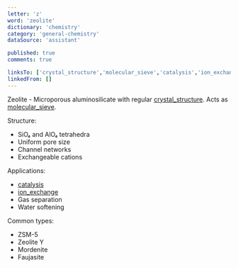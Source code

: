 ```yaml
---
letter: 'z'
word: 'zeolite'
dictionary: 'chemistry'
category: 'general-chemistry'
dataSource: 'assistant'

published: true
comments: true

linksTo: ['crystal_structure','molecular_sieve','catalysis','ion_exchange']
linkedFrom: []
---
```


<a id="zeolite">Zeolite</a> - Microporous aluminosilicate with regular [crystal_structure](#crystal_structure). Acts as [molecular_sieve](#molecular_sieve).

Structure:
- SiO₄ and AlO₄ tetrahedra
- Uniform pore size
- Channel networks
- Exchangeable cations

Applications:
- [catalysis](#catalysis)
- [ion_exchange](#ion_exchange)
- Gas separation
- Water softening

Common types:
- ZSM-5
- Zeolite Y
- Mordenite
- Faujasite
